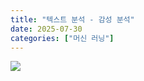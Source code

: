 ```yaml
---
title: "텍스트 분석 - 감성 분석"
date: 2025-07-30
categories: ["머신 러닝"]
---
```


![](/img/stat-thumb.jpg){.post-thumbnail}


